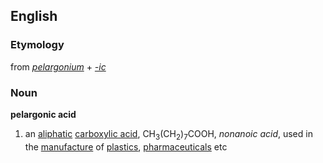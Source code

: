 ==English==
===Etymology===
from ''[[pelargonium]]'' + ''[[-ic]]''
===Noun===
'''pelargonic acid'''
#{{chemistry}} an [[aliphatic]] [[carboxylic acid]], CH<sub>3</sub>(CH<sub>2</sub>)<sub>7</sub>COOH, ''nonanoic acid'', used in the [[manufacture]] of [[plastic]]s, [[pharmaceutical]]s etc